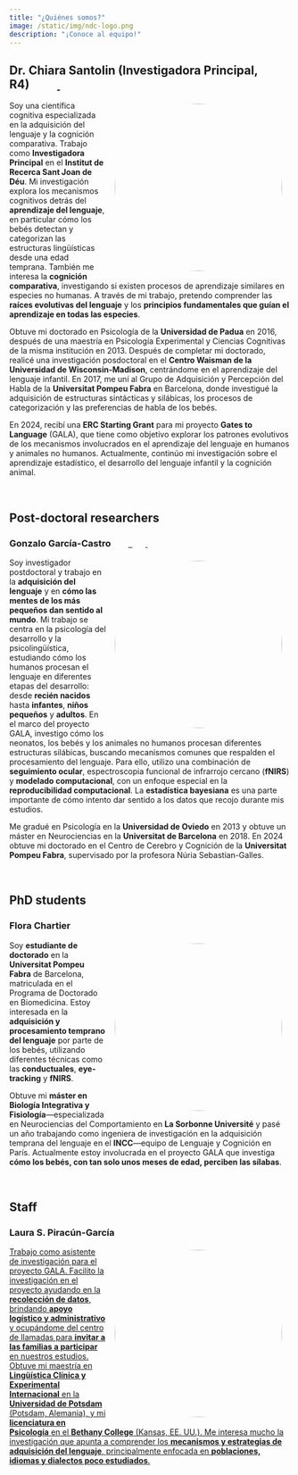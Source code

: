 ```yaml
---
title: "¿Quiénes somos?"
image: /static/img/ndc-logo.png
description: "¡Conoce al equipo!"
---
```

<link rel="stylesheet" href="https://cdnjs.cloudflare.com/ajax/libs/font-awesome/6.7.2/css/all.min.css" integrity="sha512-Evv84Mr4kqVGRNSgIGL/F/aIDqQb7xQ2vcrdIwxfjThSH8CSR7PBEakCr51Ck+w+/U6swU2Im1vVX0SVk9ABhg==" crossorigin="anonymous" referrerpolicy="no-referrer"/>

<h2>Dr. Chiara Santolin (Investigadora Principal, R4)&nbsp;&nbsp;&nbsp;&nbsp;&nbsp;<a href="mailto:chiara.santolin@sjd.es" class="shadow-sm"><i class="fas fa-envelope text-dark"></i></a>&nbsp;&nbsp;&nbsp;<a href="https://scholar.google.com/citations?user=j-liw-wAAAAJ" target="_blank"><i class="fas fa-graduation-cap text-dark"></i></a>&nbsp;&nbsp;<a href="https://orcid.org/0000-0002-8361-5574" target="_blank"><i class="fa-brands fa-orcid text-dark"></i>
</a>&nbsp;&nbsp;</h2>

![](/static/img/chiara.jpg){width="300px" style="float: right; margin: 5px 15px 5px 15px; border-radius: 50%;"}

Soy una científica cognitiva especializada en la adquisición del lenguaje y la cognición comparativa. Trabajo como **Investigadora Principal** en el **Institut de Recerca Sant Joan de Déu**. Mi investigación explora los mecanismos cognitivos detrás del **aprendizaje del lenguaje**, en particular cómo los bebés detectan y categorizan las estructuras lingüísticas desde una edad temprana. También me interesa la **cognición comparativa**, investigando si existen procesos de aprendizaje similares en especies no humanas. A través de mi trabajo, pretendo comprender las **raíces evolutivas del lenguaje** y los **principios fundamentales que guían el aprendizaje en todas las especies**.

Obtuve mi doctorado en Psicología de la **Universidad de Padua** en 2016, después de una maestría en Psicología Experimental y Ciencias Cognitivas de la misma institución en 2013. Después de completar mi doctorado, realicé una investigación posdoctoral en el **Centro Waisman de la Universidad de Wisconsin-Madison**, centrándome en el aprendizaje del lenguaje infantil. En 2017, me uní al Grupo de Adquisición y Percepción del Habla de la **Universitat Pompeu Fabra** en Barcelona, ​​donde investigué la adquisición de estructuras sintácticas y silábicas, los procesos de categorización y las preferencias de habla de los bebés.

En 2024, recibí una **ERC Starting Grant** para mi proyecto **Gates to Language** (GALA), que tiene como objetivo explorar los patrones evolutivos de los mecanismos involucrados en el aprendizaje del lenguaje en humanos y animales no humanos. Actualmente, continúo mi investigación sobre el aprendizaje estadístico, el desarrollo del lenguaje infantil y la cognición animal.

<br>

## Post-doctoral researchers

<h3>Gonzalo García-Castro&nbsp;&nbsp;&nbsp;&nbsp;&nbsp;<a href="mailto:gonzalo.garcia@sjd.es" class="shadow-sm" target="_blank"><i class="fas fa-envelope text-dark"></i></a>&nbsp;&nbsp;&nbsp;<a href="https://scholar.google.com/citations?user=fHetiuQAAAAJ" target="_blank"><i class="fas fa-graduation-cap text-dark"></i>&nbsp;&nbsp;<a href="https://orcid.org/0000-0002-8553-4209" target="_blank"><i class="fa-brands fa-orcid text-dark"></i></a>&nbsp;&nbsp;<a href="https://twitter.com/gongcastro" target="_blank"><i class="fab fa-twitter text-dark"></i></a>&nbsp;&nbsp;<a href="https://www.linkedin.com/in/gongcastro/" target="_blank"><i class="fa-brands fa-linkedin-in text-dark"></i></a>&nbsp;&nbsp;<a href="https://bsky.app/profile/gongcastro.bsky.social" target="_blank"><i class="fa-brands fa-bluesky text-dark"></i>
</a>&nbsp;&nbsp;<a href="https://hub.docker.com/u/gongcastro" target="_blank"><i class="fa-brands fa-docker text-dark"></i></a>&nbsp;&nbsp;<a href="https://github.com/gongcastro" target="_blank"><i class="fab fa-github text-dark"></i></a></h3>


![](/static/img/gonzalo.jpg){width="300px" style="float: right; margin: 5px 15px 5px 15px; border-radius: 50%;"}

Soy investigador postdoctoral y trabajo en la **adquisición del lenguaje** y en **cómo las mentes de los más pequeños dan sentido al mundo**. Mi trabajo se centra en la psicología del desarrollo y la psicolingüística, estudiando cómo los humanos procesan el lenguaje en diferentes etapas del desarrollo: desde **recién nacidos** hasta **infantes**, **niños pequeños** y **adultos**. En el marco del proyecto GALA, investigo cómo los neonatos, los bebés y los animales no humanos procesan diferentes estructuras silábicas, buscando mecanismos comunes que respalden el procesamiento del lenguaje. Para ello, utilizo una combinación de **seguimiento ocular**, espectroscopia funcional de infrarrojo cercano (**fNIRS**) y **modelado computacional**, con un enfoque especial en la **reproducibilidad computacional**. La **estadística bayesiana** es una parte importante de cómo intento dar sentido a los datos que recojo durante mis estudios.

Me gradué en Psicología en la **Universidad de Oviedo** en 2013 y obtuve un máster en Neurociencias en la **Universitat de Barcelona** en 2018. En 2024 obtuve mi doctorado en el Centro de Cerebro y Cognición de la **Universitat Pompeu Fabra**, supervisado por la profesora Núria Sebastian-Galles.

<br>

## PhD students

<h3>Flora Chartier&nbsp;&nbsp;&nbsp;&nbsp;&nbsp;<a href="mailto:flora.chartier@sjd.es" class="shadow-sm" target="_blank"><i class="fas fa-envelope text-dark"></i></a></h3>

![](/static/img/flora.jpg){width="300px" style="float: right; margin: 5px 15px 5px 15px; border-radius: 50%;"}

Soy **estudiante de doctorado** en la **Universitat Pompeu Fabra** de Barcelona, ​​matriculada en el Programa de Doctorado en Biomedicina. Estoy interesada en la **adquisición y procesamiento temprano del lenguaje** por parte de los bebés, utilizando diferentes técnicas como las **conductuales**, **eye-tracking** y **fNIRS**.

Obtuve mi **máster en Biología Integrativa y Fisiología**---especializada en Neurociencias del Comportamiento en **La Sorbonne Université** y pasé un año trabajando como ingeniera de investigación en la adquisición temprana del lenguaje en el **INCC**---equipo de Lenguaje y Cognición en París. Actualmente estoy involucrada en el proyecto GALA que investiga **cómo los bebés, con tan solo unos meses de edad, perciben las sílabas**.

<br>

## Staff

<h3>Laura S. Piracún-García&nbsp;&nbsp;&nbsp;&nbsp;&nbsp;<a href="mailto:laurasirley.piracun@sjd.es" class="shadow-sm" target="_blank"><i class="fas fa-envelope text-dark"></i></h3>

![](/static/img/laura.jpg){width="300px" style="float: right; margin: 5px 15px 5px 15px; border-radius: 50%;"}

Trabajo como asistente de investigación para el proyecto GALA. Facilito la investigación en el proyecto ayudando en la **recolección de datos**, brindando **apoyo logístico y administrativo** y ocupándome del centro de llamadas para **invitar a las familias a participar** en nuestros estudios. Obtuve mi maestría en **Lingüística Clínica y Experimental Internacional** en la **Universidad de Potsdam** (Potsdam, Alemania), y mi **licenciatura en Psicología** en el **Bethany College** (Kansas, EE. UU.). Me interesa mucho la investigación que apunta a comprender los **mecanismos y estrategias de adquisición del lenguaje**, principalmente enfocada en **poblaciones, idiomas y dialectos poco estudiados**.

